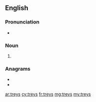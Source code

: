 ==English==

===Pronunciation===
* {{rhymes|eɪz|lang=en}}

===Noun===
{{head|en|noun plural form}}

# {{plural of|trey|lang=en}}

===Anagrams===
* {{l|en|resty}}
* {{l|en|tyres}}

[[ar:treys]]
[[cy:treys]]
[[fr:treys]]
[[mg:treys]]
[[my:treys]]